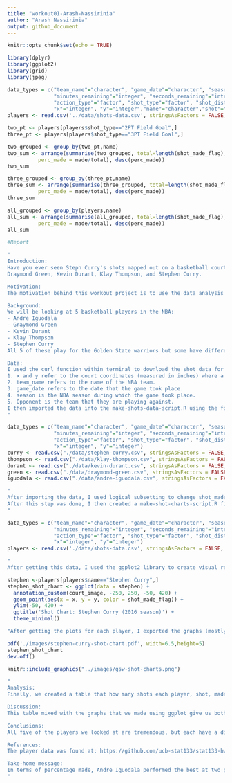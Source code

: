 ```yaml
---
title: "workout01-Arash-Nassirinia"
author: "Arash Nassirinia"
output: github_document
---
```


```r
knitr::opts_chunk$set(echo = TRUE)
```

```r
library(dplyr)
library(ggplot2)
library(grid)
library(jpeg)
```

```r
data_types = c("team_name"="character", "game_date"="character", "season" = "integer", "period"="integer",
               "minutes_remaining"="integer", "seconds_remaining"="integer", "shot_made_flag"="character",
               "action_type"="factor", "shot_type"="factor", "shot_distance"="integer", "opponent"="character",
               "x"="integer", "y"="integer","name"="character","shot"="factor","minute"="integer")
players <- read.csv('../data/shots-data.csv', stringsAsFactors = FALSE, colClasses=data_types)
```

```r
two_pt <- players[players$shot_type=="2PT Field Goal",]
three_pt <- players[players$shot_type=="3PT Field Goal",]
```

```r
two_grouped <- group_by(two_pt,name)
two_sum <- arrange(summarise(two_grouped, total=length(shot_made_flag),made=sum(shot_made_flag=='y'),
          perc_made = made/total), desc(perc_made))
two_sum

three_grouped <- group_by(three_pt,name)
three_sum <- arrange(summarise(three_grouped, total=length(shot_made_flag),made=sum(shot_made_flag=='y'),
          perc_made = made/total), desc(perc_made))
three_sum

all_grouped <- group_by(players,name)
all_sum <- arrange(summarise(all_grouped, total=length(shot_made_flag),made=sum(shot_made_flag=='y'),
          perc_made = made/total), desc(perc_made))
all_sum
```

```r
#Report

"
Introduction: 
Have you ever seen Steph Curry's shots mapped out on a basketball court? No? Well in this project, you finally can! The purpose of this report is to explain how I came up with the shot charts and data about Andre Iguodala,
Draymond Green, Kevin Durant, Klay Thompson, and Stephen Curry.

Motivation:
The motivation behind this workout project is to use the data analysis skills we have been developing in stat 133 on a much more massive scale. We have the opportunity to work with a much more complex file structure and upload files to GitHub. 

Background:
We will be looking at 5 basketball players in the NBA:
- Andre Iguodala
- Graymond Green
- Kevin Durant
- Klay Thompson
- Stephen Curry
All 5 of these play for the Golden State warriors but some have different positions. To clarify different posiitons and different terms used throughout the workout project, I made a Data Dictionary in the data folder. Although many are self descriptive, some are not, so this dictionary is a very useful guide if one is not familiar with the column headers found in the .csv files for the data.

Data:
I used the curl function within terminal to download the shot data for the five players. Again, there a data dictionary that clarifies the column names. A few examples are:
1. x and y refer to the court coordinates (measured in inches) where a shot occurred.
2. team_name refers to the name of the NBA team.
3. game_date refers to the date that the game took place.
4. season is the NBA season during which the game took place.
5. Opponent is the team that they are playing against.
I then imported the data into the make-shots-data-script.R using the following code:
"
```

```r
data_types = c("team_name"="character", "game_date"="character", "season" = "integer", "period"="integer",
               "minutes_remaining"="integer", "seconds_remaining"="integer", "shot_made_flag"="factor",
               "action_type"="factor", "shot_type"="factor", "shot_distance"="integer", "opponent"="character",
               "x"="integer", "y"="integer")
curry <- read.csv("./data/stephen-curry.csv", stringsAsFactors = FALSE, colClasses=data_types)
thompson <- read.csv("./data/klay-thompson.csv", stringsAsFactors = FALSE, colClasses=data_types)
durant <- read.csv("./data/kevin-durant.csv", stringsAsFactors = FALSE, colClasses=data_types)
green <- read.csv("./data/draymond-green.csv", stringsAsFactors = FALSE, colClasses=data_types)
iguodala <- read.csv("./data/andre-iguodala.csv", stringsAsFactors = FALSE, colClasses=data_types)
```

```r
"
After importing the data, I used logical subsetting to change shot_made_flag from n to shot no and from y to shot yes. Among some summaries, I then exported a new file called shots-data.csv into the data file.
After this step was done, I then created a make-shot-charts-script.R file to create visual representations of the players' shot data. I imported the shots-data.csv file:
"
```

```r
data_types = c("team_name"="character", "game_date"="character", "season" = "integer", "period"="integer",
               "minutes_remaining"="integer", "seconds_remaining"="integer", "shot_made_flag"="factor",
               "action_type"="factor", "shot_type"="factor", "shot_distance"="integer", "opponent"="character",
               "x"="integer", "y"="integer")
players <- read.csv('./data/shots-data.csv', stringsAsFactors = FALSE, colClasses=data_types)
```

```r
"
After getting this data, I used the ggplot2 library to create visual representation of the courts and players' shot data. The code follows the same type of logic for each player. This was used to general Steph Curry's data:"
```

```r
stephen <-players[players$name=="Stephen Curry",]
stephen_shot_chart <- ggplot(data = stephen) +
  annotation_custom(court_image, -250, 250, -50, 420) +
  geom_point(aes(x = x, y = y, color = shot_made_flag)) +
  ylim(-50, 420) +
  ggtitle('Shot Chart: Stephen Curry (2016 season)') +
  theme_minimal()
```

```r
"After getting the plots for each player, I exported the graphs (mostly) as PDF's. This is how it was done for Steph Curry. Again, the code for other players follows the same logic:"
```

```r
pdf('./images/stephen-curry-shot-chart.pdf', width=6.5,height=5)
stephen_shot_chart
dev.off()
```

```r
knitr::include_graphics("../images/gsw-shot-charts.png")
```

```r
"
Analysis:
Finally, we created a table that how many shots each player, shot, made, and the percentage that they made (perc_made) above. This shows us that in terms of two-pointers, Andre Iguodala had the highest perentage made (63.80952%), although Kevin Durant had the most made in total. For three pointers, Klay Thompson had the highest percentage made, and for all shots, Kevin Durant had the highest percentage made.

Discussion:
This table mixed with the graphs that we made using ggplot give us both visual and quantitative ways of interepreting the data. For example, the graph for Kevin Durant backs up what we found in our chart: it shows visually that most of his shots went in (because there are more green than red dots, and the green dots represent him making the shots).

Conclusions:
All five of the players we looked at are tremendous, but each have a different top strength. 

References:
The player data was found at: https://github.com/ucb-stat133/stat133-hws

Take-home message:
In terms of percentage made, Andre Iguodala performed the best at two pointers, Klay Thompson the best at three pointers, and Kevin Durant the best overall. This is made clear when looking at the graphs of all players shown earlier.
"
```